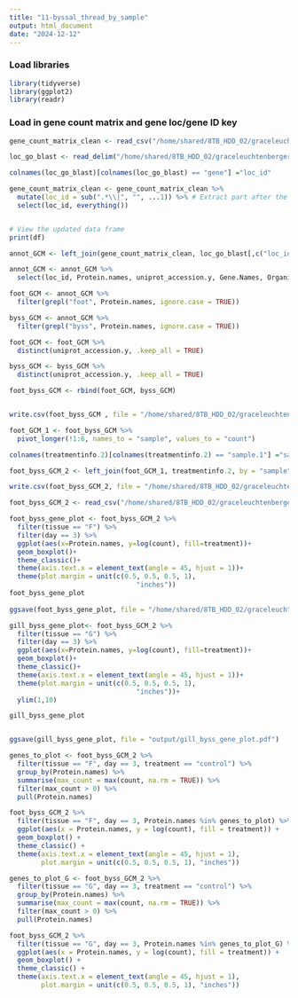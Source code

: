 ```yaml
---
title: "11-byssal_thread_by_sample"
output: html_document
date: "2024-12-12"
---
```

### Load libraries
```r
library(tidyverse)
library(ggplot2)
library(readr)
```

### Load in gene count matrix and gene loc/gene ID key
```r
gene_count_matrix_clean <- read_csv("/home/shared/8TB_HDD_02/graceleuchtenberger/byssus-exp-analysis/output/gene_count_matrix_clean.csv")

loc_go_blast <- read_delim("/home/shared/8TB_HDD_02/graceleuchtenberger/byssus-exp-analysis/output/LOC_GO_list.txt",delim = "\t")

colnames(loc_go_blast)[colnames(loc_go_blast) == "gene"] ="loc_id"
```

```r
gene_count_matrix_clean <- gene_count_matrix_clean %>%
  mutate(loc_id = sub(".*\\|", "", ...1)) %>% # Extract part after the pipe
  select(loc_id, everything()) 


# View the updated data frame
print(df)
```

```r
annot_GCM <- left_join(gene_count_matrix_clean, loc_go_blast[,c("loc_id", "Protein.names", "uniprot_accession.y", "Gene.Names", "Organism")], by= "loc_id")

annot_GCM <- annot_GCM %>%
  select(loc_id, Protein.names, uniprot_accession.y, Gene.Names, Organism, everything())
```

```r
foot_GCM <- annot_GCM %>%
  filter(grepl("foot", Protein.names, ignore.case = TRUE))

byss_GCM <- annot_GCM %>%
  filter(grepl("byss", Protein.names, ignore.case = TRUE))

foot_GCM <- foot_GCM %>%
  distinct(uniprot_accession.y, .keep_all = TRUE)

byss_GCM <- byss_GCM %>%
  distinct(uniprot_accession.y, .keep_all = TRUE)

foot_byss_GCM <- rbind(foot_GCM, byss_GCM)


write.csv(foot_byss_GCM , file = "/home/shared/8TB_HDD_02/graceleuchtenberger/Github/byssus-exp-analysis/output/foot_byss_GCM.csv")
```

```r
foot_GCM_1 <- foot_byss_GCM %>%
  pivot_longer(!1:6, names_to = "sample", values_to = "count")

colnames(treatmentinfo.2)[colnames(treatmentinfo.2) == "sample.1"] ="sample"

foot_byss_GCM_2 <- left_join(foot_GCM_1, treatmentinfo.2, by = "sample")

write.csv(foot_byss_GCM_2, file = "/home/shared/8TB_HDD_02/graceleuchtenberger/Github/byssus-exp-analysis/output/foot_byss_GCM.csv")
```

```r
foot_byss_GCM_2 <- read_csv("/home/shared/8TB_HDD_02/graceleuchtenberger/byssus-exp-analysis/output/foot_byss_GCM.csv")
```


```r
foot_byss_gene_plot <- foot_byss_GCM_2 %>%
  filter(tissue == "F") %>%
  filter(day == 3) %>%
  ggplot(aes(x=Protein.names, y=log(count), fill=treatment))+
  geom_boxplot()+
  theme_classic()+
  theme(axis.text.x = element_text(angle = 45, hjust = 1))+
  theme(plot.margin = unit(c(0.5, 0.5, 0.5, 1), 
                                "inches"))
foot_byss_gene_plot
  
ggsave(foot_byss_gene_plot, file = "/home/shared/8TB_HDD_02/graceleuchtenberger/byssus-exp-analysis/output/foot_byss_gene_plot.pdf")

```


```r
gill_byss_gene_plot<- foot_byss_GCM_2 %>%
  filter(tissue == "G") %>%
  filter(day == 3) %>%
  ggplot(aes(x=Protein.names, y=log(count), fill=treatment))+
  geom_boxplot()+
  theme_classic()+
  theme(axis.text.x = element_text(angle = 45, hjust = 1))+
  theme(plot.margin = unit(c(0.5, 0.5, 0.5, 1), 
                                "inches"))+
  ylim(1,10)

gill_byss_gene_plot


ggsave(gill_byss_gene_plot, file = "output/gill_byss_gene_plot.pdf")
```


```r
genes_to_plot <- foot_byss_GCM_2 %>%
  filter(tissue == "F", day == 3, treatment == "control") %>%
  group_by(Protein.names) %>%
  summarise(max_count = max(count, na.rm = TRUE)) %>%
  filter(max_count > 0) %>%
  pull(Protein.names)

foot_byss_GCM_2 %>%
  filter(tissue == "F", day == 3, Protein.names %in% genes_to_plot) %>%
  ggplot(aes(x = Protein.names, y = log(count), fill = treatment)) +
  geom_boxplot() +
  theme_classic() +
  theme(axis.text.x = element_text(angle = 45, hjust = 1),
        plot.margin = unit(c(0.5, 0.5, 0.5, 1), "inches"))
```
```r
genes_to_plot_G <- foot_byss_GCM_2 %>%
  filter(tissue == "G", day == 3, treatment == "control") %>%
  group_by(Protein.names) %>%
  summarise(max_count = max(count, na.rm = TRUE)) %>%
  filter(max_count > 0) %>%
  pull(Protein.names)

foot_byss_GCM_2 %>%
  filter(tissue == "G", day == 3, Protein.names %in% genes_to_plot_G) %>%
  ggplot(aes(x = Protein.names, y = log(count), fill = treatment)) +
  geom_boxplot() +
  theme_classic() +
  theme(axis.text.x = element_text(angle = 45, hjust = 1),
        plot.margin = unit(c(0.5, 0.5, 0.5, 1), "inches"))
```

